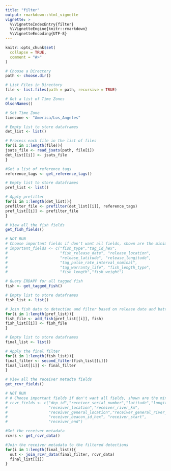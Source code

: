 ```yaml
---
title: "filter"
output: rmarkdown::html_vignette
vignette: >
  %\VignetteIndexEntry{filter}
  %\VignetteEngine{knitr::rmarkdown}
  %\VignetteEncoding{UTF-8}
---
```


```r
knitr::opts_chunk$set(
  collapse = TRUE,
  comment = "#>"
)
```

```r
# Choose a Directory 
path <- choose.dir()

# List Files in Directory
file <- list.files(path = path, recursive = TRUE)
```

```r
# Get a list of Time Zones
OlsonNames()

# Set Time Zone
timezone <- "America/Los_Angeles"
```

```r
# Empty list to store dataframes
det_list <- list()

# Process each file in the list of files
for(i in 1:length(file)){
jsats_file <- read_jsats(path, file[i])
det_list[[i]] <- jsats_file
}
```

```r
#Get a list of reference tags
reference_tags <- get_reference_tags()
```

```r
# Empty list to store dataframes
pref_list <- list()

# Apply prefilter
for(i in 1:length(det_list)){
prefilter_file <- prefilter(det_list[[i]], reference_tags)
pref_list[[i]] <- prefilter_file
}
```

```r
# View all the fish fields
get_fish_fields()

# NOT RUN
# Choose important fields if don't want all fields, shown are the minimum
# important_fields <- c("fish_type","tag_id_hex",
#                       "fish_release_date", "release_location",
#                       "release_latitude", "release_longitude",
#                       "tag_pulse_rate_interval_nominal",
#                       "tag_warranty_life", "fish_length_type",
#                       "fish_length","fish_weight")

# Query ERDAPP for all tagged fish
fish <- get_tagged_fish()
```

```r
# Empty list to store dataframes
fish_list <- list()

# Join fish data to detection and filter based on release date and battery
for(i in 1:length(pref_list)){
fish_file <- add_fish(pref_list[[i]], fish)
fish_list[[i]] <- fish_file
}
```

```r
# Empty list to store dataframes
final_list <- list()

# Apply the final filter
for(i in 1:length(fish_list)){
final_filter <- second_filter(fish_list[[i]])
final_list[[i]] <- final_filter
}
```

```r
# View all the receiver metadta fields
get_rcvr_fields()

# NOT RUN
# # Choose important fields if don't want all fields, shown are the minimum
# rcvr_fields <- c("dep_id","receiver_serial_number","latitude","longitude",
#                  "receiver_location","receiver_river_km",
#                  "receiver_general_location","receiver_general_river_km",
#                  "receiver_beacon_id_hex", "receiver_start",
#                  "receiver_end")

#Get the receiver metadata
rcvrs <- get_rcvr_data()

#Join the receiver metadata to the filtered detections
for(i in 1:length(final_list)){
  out <- join_rcvr_data(final_filter, rcvr_data)
  final_list[[i]]
}
```
